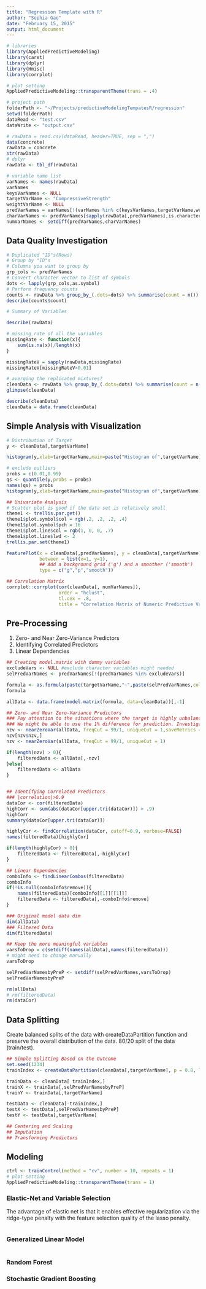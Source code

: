 ```yaml
---
title: "Regression Template with R"
author: "Sophia Gao"
date: "February 15, 2015"
output: html_document
---
```


```r
# libraries
library(AppliedPredictiveModeling)
library(caret)
library(dplyr)
library(Hmisc)
library(corrplot)

# plot setting
AppliedPredictiveModeling::transparentTheme(trans = .4) 

# project path
folderPath <- "~/Projects/predictiveModelingTempatesR/regression"
setwd(folderPath)
dataRead <- "test.csv"
dataWrite <- "output.csv"
```


```r
# rawData = read.csv(dataRead, header=TRUE, sep = ",")
data(concrete)
rawData = concrete
str(rawData)
# dplyr
rawData <- tbl_df(rawData)

# variable name list
varNames <- names(rawData)
varNames
keysVarNames <- NULL
targetVarName <- "CompressiveStrength"
weightVarName <- NULL
predVarNames = varNames[!(varNames %in% c(keysVarNames,targetVarName,weightVarName))]
charVarNames <- predVarNames[sapply(rawData[,predVarNames],is.character)]
numVarNames <- setdiff(predVarNames,charVarNames)
```

## Data Quality Investigation
```r
# Duplicated "ID"s(Rows)
# Group by "ID"s
# Columns you want to group by
grp_cols <- predVarNames
# Convert character vector to list of symbols
dots <- lapply(grp_cols,as.symbol)
# Perform frequency counts
counts <- rawData %>% group_by_(.dots=dots) %>% summarise(count = n())
describe(counts$count)

# Summary of Variables

describe(rawData)

# missing rate of all the variables
missingRate <- function(x){
    sum(is.na(x))/length(x)
}

missingRateV = sapply(rawData,missingRate)
missingRateV[missingRateV>0.01]
```

```r

# averging the replicated mixtures?
cleanData <- rawData %>% group_by_(.dots=dots) %>% summarise(count = n(),CompressiveStrength = mean(CompressiveStrength,na.rm=TRUE))
glimpse(cleanData)  

describe(cleanData)
cleanData = data.frame(cleanData)
```

## Simple Analysis with Visualization
```r

# Distribution of Target
y <- cleanData[,targetVarName]

histogram(y,xlab=targetVarName,main=paste("Histogram of",targetVarName),breaks=50)

# exclude outliers 
probs = c(0.01,0.99)
qs <- quantile(y,probs = probs)
names(qs) = probs
histogram(y,xlab=targetVarName,main=paste("Histogram of",targetVarName),breaks=50,subset=(y>qs[1] & y<qs[2]))

## Univariate Analysis
# Scatter plot is good if the data set is relatively small
theme1 <- trellis.par.get()
theme1$plot.symbol$col = rgb(.2, .2, .2, .4)
theme1$plot.symbol$pch = 16
theme1$plot.line$col = rgb(1, 0, 0, .7)
theme1$plot.line$lwd <- 2
trellis.par.set(theme1)

featurePlot(x = cleanData[,predVarNames], y = cleanData[,targetVarName],
            between = list(x=1, y=1),
            ## Add a background grid ('g') and a smoother ('smooth')
            type = c("g","p","smooth"))

## Correlation Matrix
corrplot::corrplot(cor(cleanData[, numVarNames]), 
                   order = "hclust", 
                   tl.cex = .8,
                   title = "Correlation Matrix of Numeric Predictive Variables")

```

## Pre-Processing
1. Zero- and Near Zero-Variance Predictors
2. Identifying Correlated Predictors 
3. Linear Dependencies
```r
## Creating model.matrix with dummy variables
excludeVars <- NULL #exclude character variables might needed
selPredVarNames <- predVarNames[!(predVarNames %in% excludeVars)]

formula <- as.formula(paste(targetVarName,"~",paste(selPredVarNames,collapse='+')))
formula

allData <- data.frame(model.matrix(formula, data=cleanData))[,-1]

## Zero- and Near Zero-Variance Predictors
### Pay attention to the situations where the target is highly unbalanced.
### We might be able to use the 1% difference for prediction. Investigate later
nzv <- nearZeroVar(allData, freqCut = 99/1, uniqueCut = 1,saveMetrics = TRUE)
nzv[nzv$nzv,]
nzv <- nearZeroVar(allData, freqCut = 99/1, uniqueCut = 1)

if(length(nzv) > 0){
    filteredData <- allData[,-nzv]
}else{
    filteredData <- allData
}


## Identifying Correlated Predictors
### |correlation|>0.9
dataCor <- cor(filteredData)
highCorr <- sum(abs(dataCor[upper.tri(dataCor)]) > .9)
highCorr
summary(dataCor[upper.tri(dataCor)])

highlyCor <- findCorrelation(dataCor, cutoff=0.9, verbose=FALSE)
names(filteredData)[highlyCor]

if(length(highlyCor) > 0){
    filteredData <- filteredData[,-highlyCor]
}

## Linear Dependencies
comboInfo <- findLinearCombos(filteredData)
comboInfo
if(!is.null(comboInfo$remove)){
    names(filteredData)[comboInfo[[1]][[1]]]
    filteredData <- filteredData[,-comboInfo$remove]
}

### Original model data dim
dim(allData)
### Filtered Data
dim(filteredData)

## Keep the more meaningful variables
varsToDrop = c(setdiff(names(allData),names(filteredData))) 
# might need to change manually
varsToDrop

selPredVarNamesbyPreP <- setdiff(selPredVarNames,varsToDrop)
selPredVarNamesbyPreP

rm(allData)
# rm(filteredData)
rm(dataCor)
```

## Data Splitting
Create balanced splits of the data with createDataPartition function and preserve the overall distribution of the data. 80/20 split of the data (train/test).
```r
## Simple Splitting Based on the Outcome
set.seed(1234)
trainIndex <- createDataPartition(cleanData[,targetVarName], p = 0.8, list = FALSE, times = 1)

trainData <- cleanData[ trainIndex,]
trainX <- trainData[,selPredVarNamesbyPreP]
trainY <- trainData[,targetVarName]

testData <- cleanData[-trainIndex,]
testX <- testData[,selPredVarNamesbyPreP]
testY <- testData[,targetVarName]
```

```r
## Centering and Scaling
## Imputation
## Transforming Predictors

```

## Modeling
```r
ctrl <- trainControl(method = "cv", number = 10, repeats = 1)
# plot setting
AppliedPredictiveModeling::transparentTheme(trans = 1) 
```

### Elastic-Net and Variable Selection
The advantage of elastic net is that it enables effective regularization via the ridge-type penalty with the feature selection quality of the lasso penalty.

```r
```

### Generalized Linear Model
```r

```

### Random Forest

### Stochastic Gradient Boosting 

